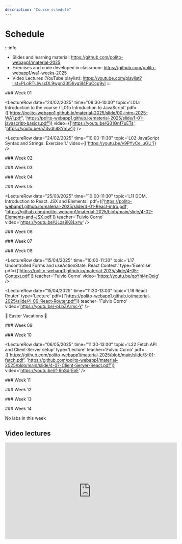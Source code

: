 ```yaml
---
description: "Course schedule"
---
```




# Schedule

:::info
- Slides and learning material: https://github.com/polito-webapp1/material-2025
- Exercises and code developed in classroom: https://github.com/polito-webapp1/wa1-weeks-2025
- Video Lectures (YouTube playlist): https://youtube.com/playlist?list=PLqRTLlwsxDL9wpn33l59ygSl4PuCcg9vI
:::

<LectureTable defaultTeacher="Fulvio Corno" defaultType="Lecture" showMaterial={true} language='EN'>

<LectureDivider>
### Week 01
</LectureDivider>


<LectureRow
    date="24/02/2025" time="08:30-10:00"
    topic='L01a Introduction to the course / L01b Introduction to JavaScript'
    pdf={['https://polito-webapp1.github.io/material-2025/slide/00-intro-2025-WA1.pdf', 'https://polito-webapp1.github.io/material-2025/slide/1-01-javascript-basics.pdf']}
    video={['https://youtu.be/G31Gnf7uETs', 'https://youtu.be/aZ3vdh88Ymw']}
/>

<LectureRow
    date="24/02/2025" time="10:00-11:30"
    topic='L02 JavaScript Syntax and Strings. Exercise 1.'
    video={['https://youtu.be/v9PYvCe_uGU']}
/>

<LectureRow
    date="28/02/2025" time="08:30-10:00"
    topic='L03 JavaScript Arrays. Exercise 2.'
    type='Exercise'
    video='https://youtu.be/-4mJevU_Fz8'
/>

<LectureRow
    date="28/02/2025" time="10:00-11:30"
    topic='L04 JavaScript Objects and Functions'
    pdf='https://polito-webapp1.github.io/material-2025/slide/1-02-javascript-objects-functions.pdf'
    video='https://youtu.be/KMZ8x9jifc0'
/>

<LectureRow
    topic='Week 01 exercises'
    github='https://github.com/polito-webapp1/wa1-weeks-2025/tree/main/week01'
    teacher='' type=''
/>

<LectureDivider>
### Week 02
</LectureDivider>

<LectureRow
    date="04/03/2025" time="10:00-11:30"
    topic='L05 Constructor Functions. Callbacks. Exercise 3.'
    github='https://github.com/polito-webapp1/wa1-weeks-2025/blob/main/week02/exercise3.md'
    video='https://youtu.be/LtiQMJjBR6w'
    teacher='Francesca Russo'
/>  

<LectureRow
    date="04/03/2025" time="11:30-13:00"
    topic='L06 Functional programming. Exercise 3 revisited.'
    pdf='https://polito-webapp1.github.io/material-2025/slide/1-03-javascript-async-programming.pdf'
    teacher='Fulvio Corno'
    video='https://youtu.be/zNfSB64oZdE'
/>

 <LectureRow
    date="" time=""
    type='Lab'
    topic='Overall labs specification'
    teacher=''
    pdf='https://polito-webapp1.github.io/lab-2025/Lab00/Lab00.pdf'
/> 

<LectureRow
    date="07/03/2025" time="08:30-10:00"
    type='Lab'
    topic='Lab 01 - Group 1'
    teacher='Francesca Russo'
    pdf='https://polito-webapp1.github.io/lab-2025/Lab01/Lab01.pdf'
/>

<LectureRow
    date="07/03/2025" time="10:00-11:30"
    type='Lab'
    topic='Lab 01 - Group 2'
    teacher='Francesca Russo'
    pdf='https://polito-webapp1.github.io/lab-2025/Lab01/Lab01.pdf'
/>

<LectureRow
    topic='Week 02 exercises'
    teacher='' type=''
    github='https://github.com/polito-webapp1/wa1-weeks-2025/tree/main/week02'
/>


<LectureDivider>
### Week 03
</LectureDivider>

<LectureRow
    date="11/03/2025" time="10:00-11:30"
    topic='L07 JavaScript Asynchronous Programming. Interfacing with SQLite.'
    pdf='https://polito-webapp1.github.io/material-2025/slide/1-03-javascript-async-programming.pdf'
    teacher='Fulvio Corno'
    video='https://youtu.be/mfkbD1NLhTY'
/>  

<LectureRow
    date="11/03/2025" time="11:30-13:00"
    topic='L08 Promises. Exercise on Asynchronous Programming.'
    github='https://github.com/polito-webapp1/wa1-weeks-2025/blob/main/week03/exercise%204.md'
    type='Exercise'
    teacher='Fulvio Corno'
    video='https://youtu.be/Ztny1n6PC0U'
/>

<LectureRow
    date="14/03/2025" time="08:30-10:00"
    type='Lab'
    topic='Lab 02 - Group 1'
    pdf = 'https://polito-webapp1.github.io/lab-2025/Lab02/Lab02.pdf'
    teacher='Francesca Russo'
/>

<LectureRow
    date="14/03/2025" time="10:00-11:30"
    type='Lab'
    topic='Lab 02 - Group 2'
    pdf = 'https://polito-webapp1.github.io/lab-2025/Lab02/Lab02.pdf'
    teacher='Francesca Russo'
/>

<LectureRow
    topic='Week 03 exercises'
    teacher='' type=''
    github='https://github.com/polito-webapp1/wa1-weeks-2025/tree/main/week03'
/>


<LectureDivider>
### Week 04
</LectureDivider>

<LectureRow
    date="18/03/2025" time="10:00-11:30"
    topic='L09 Web Architectures. ExpressJS'
    pdf='https://polito-webapp1.github.io/material-2025/slide/2-01-Express.pdf'
    video='https://youtu.be/qg8kAWzzyO8'
    teacher='Fulvio Corno'
/>  

<LectureRow
    date="11/03/2025" time="11:30-13:00"
    topic='L10 HTTP APIs. Web API design.'
    type='Exercise'
    pdf='https://polito-webapp1.github.io/material-2025/slide/2-02-API.pdf'
    github='https://github.com/polito-webapp1/wa1-weeks-2025/blob/main/week04/exercise%205.md'
    video='https://youtu.be/hYFKFNfWF7E'
    teacher='Fulvio Corno'
/>

<LectureRow
    date="21/03/2025" time="08:30-10:00"
    type='Lab'
    topic='Lab 03 - Group 1'
    teacher='Francesca Russo'
    pdf = 'https://polito-webapp1.github.io/lab-2025/Lab03/Lab03.pdf'
/>

<LectureRow
    date="21/03/2025" time="10:00-11:30"
    type='Lab'
    topic='Lab 03 - Group 2'
    teacher='Francesca Russo'
    pdf = 'https://polito-webapp1.github.io/lab-2025/Lab03/Lab03.pdf'
/>

<LectureRow
    topic='Week 04 exercises'
    teacher='' type=''
    github='https://github.com/polito-webapp1/wa1-weeks-2025/tree/main/week04'
/>


<LectureDivider>
### Week 05
</LectureDivider>

<LectureRow
    date='' time=''
    topic='Reading: HTML and CSS'
    type='Self-Study'
    pdf='https://polito-webapp1.github.io/material-2025/readings/3-0-reading-html-css.pdf'
    teacher=''
/>

<LectureRow
    date="25/03/2025" time="10:00-11:30"
    topic='L11 DOM. Introduction to React. JSX and Elements.'
    pdf={['https://polito-webapp1.github.io/material-2025/slide/4-01-React-intro.pdf', 'https://github.com/polito-webapp1/material-2025/blob/main/slide/4-02-Elements-and-JSX.pdf']}
    teacher='Fulvio Corno'
    video='https://youtu.be/ULxs9K8Lxrw'
/>  

<LectureRow
    date="25/03/2025" time="11:30-13:00"
    topic='L12 Exercise on HTML, CSS and Bootstrap.'
    type='Exercise'
    teacher='Francesca Russo'
    video='https://youtu.be/y-CqDZF3LD0'
/>

<LectureRow
    date="28/03/2025" time="08:30-10:00"
    type='ONLINE Lab 🛜'
    topic='Lab 04 - Group 1 (ONLINE)'
    teacher='Francesca Russo'
    pdf = 'https://polito-webapp1.github.io/lab-2025/Lab04/Lab04.pdf'
/>

<LectureRow
    date="28/03/2025" time="10:00-11:30"
    type='ONLINE Lab 🛜'
    topic='Lab 04 - Group 2 (ONLINE)'
    teacher='Francesca Russo'
    pdf = 'https://polito-webapp1.github.io/lab-2025/Lab04/Lab04.pdf'
/>

<LectureRow
    topic='Week 05 exercises'
    teacher='' type=''
    github='https://github.com/polito-webapp1/wa1-weeks-2025/tree/main/week05' 
/>

<LectureDivider>
### Week 06
</LectureDivider>

<LectureRow
    date="01/04/2025" time="10:00-11:30"
    topic='L13 React Exercise'
    type='ONLINE Exercise 🛜'
    teacher='Fulvio Corno'
    video='https://youtu.be/Qi3oTsBO31Y'
/>  

<LectureRow
    date="01/04/2025" time="11:30-13:00"
    topic='L14 React: Components and State'
    type='ONLINE Lecture 🛜'
    pdf='https://polito-webapp1.github.io/material-2025/slide/4-03-Components-and-state.pdf'
    github='https://github.com/polito-webapp1/wa1-weeks-2025/blob/main/week06/exercise.md'
    teacher='Fulvio Corno'
    video='https://youtu.be/YhPpHJ0fnfI'
/>

<LectureRow
    date="04/04/2025" time="08:30-10:00"
    type='Lab'
    topic='Lab 05 - Group 1'
    teacher='Francesca Russo'
    pdf = 'https://polito-webapp1.github.io/lab-2025/Lab05/Lab05.pdf'
/>

<LectureRow
    date="04/04/2025" time="10:00-11:30"
    type='Lab'
    topic='Lab 05 - Group 2'
    teacher='Francesca Russo'
    pdf = 'https://polito-webapp1.github.io/lab-2025/Lab05/Lab05.pdf'
/>

<LectureRow
    topic='Week 06 exercises'
    teacher='' type=''
    github='https://github.com/polito-webapp1/wa1-weeks-2025/tree/main/week06'  
/>

<LectureDivider>
### Week 07
</LectureDivider>

<LectureRow
    date="08/04/2025" time="10:00-11:30"
    topic='L15 State updating. Forms in React.'
    pdf='https://polito-webapp1.github.io/material-2025/slide/4-04-Forms.pdf'
    type='Lecture'
    teacher='Fulvio Corno'
    video='https://youtu.be/VwxsUr913_M'
/>  

<LectureRow
    date="08/04/2025" time="11:30-13:00"
    topic='L16 Exercise on Forms'
    type='Exercise'
    teacher='Fulvio Corno'
    video='https://youtu.be/mjGSA5BWTUQ'
/>

<LectureRow
    date="11/04/2025" time="08:30-10:00"
    type='Lab'
    topic='Lab 06 - Group 1'
    teacher='Francesca Russo'
    pdf = 'https://polito-webapp1.github.io/lab-2025/Lab06/Lab06.pdf'
/>

<LectureRow
    date="11/04/2025" time="10:00-11:30"
    type='Lab'
    topic='Lab 06 - Group 2'
    teacher='Francesca Russo'
    pdf = 'https://polito-webapp1.github.io/lab-2025/Lab06/Lab06.pdf'
/>

<LectureRow
    topic='Week 07 exercises'
    teacher='' type=''
    github='https://github.com/polito-webapp1/wa1-weeks-2025/tree/main/week07'
/>

<LectureDivider>
### Week 08
</LectureDivider>

<LectureRow
    date="15/04/2025" time="10:00-11:30"
    topic='L17 Uncontrolled Forms and useActionState. React Context.'
    type='Exercise'
    pdf={['https://polito-webapp1.github.io/material-2025/slide/4-05-Context.pdf']}
    teacher='Fulvio Corno'
    video='https://youtu.be/qoYhi4nOoig'
/>  

<LectureRow
    date="15/04/2025" time="11:30-13:00"
    topic='L18 React Router'
    type='Lecture'
    pdf={['https://polito-webapp1.github.io/material-2025/slide/4-06-React-Router.pdf']}
    teacher='Fulvio Corno'
    video='https://youtu.be/-pLbZArmc-Y'
/>

<LectureRow
    topic='Week 08 exercises'
    teacher='' type=''
    github='https://github.com/polito-webapp1/wa1-weeks-2025/tree/main/week08'
/>

<LectureDivider variant='info'>🐣 Easter Vacations 🐇</LectureDivider>


<LectureDivider>
### Week 09
</LectureDivider>

<LectureRow
    date="29/04/2025" time="10:00-11:30"
    topic='L19 React Router - Exercise'
    video='https://youtu.be/oDY-6SzbMVA?si'
    type='Lecture'
    teacher='Francesca Russo'
/>  

<LectureRow
    date="29/04/2025" time="11:30-13:00"
    topic='L20'
    type='Exercise'
    teacher='Francesca Russo'
/>

<LectureRow
    date="02/05/2025" time="08:30-10:00"
    type='Lab'
    topic='Lab 07 - Group 1'
    teacher='Francesca Russo'
    pdf = 'https://polito-webapp1.github.io/lab-2025/Lab07/Lab07.pdf'
/>

<LectureRow
    date="02/05/2025" time="10:00-11:30"
    type='Lab'
    topic='Lab 07 - Group 2'
    teacher='Francesca Russo'
    pdf = 'https://polito-webapp1.github.io/lab-2025/Lab07/Lab07.pdf'
/>

<LectureRow
    topic='Week 09 exercises'
    teacher='' type=''
    github='https://github.com/polito-webapp1/wa1-weeks-2025/tree/main/week09'
/>

<LectureDivider>
### Week 10
</LectureDivider>

<LectureRow
    date="06/05/2025" time="10:00-11:30"
    topic='L21 Component lifecycle and useEffect'
    type='Lecture'
    teacher='Fulvio Corno'
    pdf='https://github.com/polito-webapp1/material-2025/blob/main/slide/4-08-LifeCycle.pdf'
    video='https://youtu.be/YcCuvytevsY'
/>  

<LectureRow
    date="06/05/2025" time="11:30-13:00"
    topic='L22 Fetch API and Client-Server setup'
    type='Lecture'
    teacher='Fulvio Corno'
    pdf={['https://github.com/polito-webapp1/material-2025/blob/main/slide/3-01-fetch.pdf', 'https://github.com/polito-webapp1/material-2025/blob/main/slide/4-07-Client-Server-React.pdf']}
    video='https://youtu.be/if-6nSdrEnE'
/>

<LectureRow
    date="09/05/2025" time="08:30-10:00"
    type='Lab'
    topic='Lab 07 (cont’d) - Group 1'
    teacher='Francesca Russo'
/>

<LectureRow
    date="02/05/2025" time="10:00-11:30"
    type='Lab'
    topic='Lab 07 (cont’d) - Group 2'
    teacher='Francesca Russo'
/>

<LectureRow
    topic='Week 10 exercises'
    teacher='' type=''
    github='https://github.com/polito-webapp1/wa1-weeks-2025/tree/main/week10'
/>

<LectureDivider>
### Week 11
</LectureDivider>

<LectureRow
    date="13/05/2025" time="10:00-11:30"
    topic='L23 useEffect advanced topics (cleanup, async, error handling)'
    type='Lecture'
    teacher='Fulvio Corno'
    video='https://youtu.be/-9_VUOLPxeg'
/>  

<LectureRow
    date="13/05/2025" time="11:30-13:00"
    topic='L24 useEffect advanced topics (dependency loops, rehydration, dehydration, pending states)'
    type='Lecture'
    teacher='Fulvio Corno'
    video='https://youtu.be/Q68NNGBnwLg'
/>

<LectureRow
    date="16/05/2025" time="08:30-10:00"
    type='Lab'
    topic='Lab 08 - Group 1'
    teacher='Francesca Russo'
    pdf = 'https://polito-webapp1.github.io/lab-2025/Lab08/Lab08.pdf'
/>

<LectureRow
    date="16/05/2025" time="10:00-11:30"
    type='Lab'
    topic='Lab 08 - Group 2'
    teacher='Francesca Russo'
    pdf = 'https://polito-webapp1.github.io/lab-2025/Lab08/Lab08.pdf'
/>

<LectureRow
    topic='Week 11 exercises'
    teacher='' type=''
    github='https://github.com/polito-webapp1/wa1-weeks-2025/tree/main/week11'
/>

<LectureDivider>
### Week 12
</LectureDivider>

<LectureRow
    date="20/05/2025" time="10:00-11:30"
    topic='L25'
    type='Lecture'
    teacher='Francesca Russo'
    pdf='https://github.com/polito-webapp1/material-2025/blob/main/slide/2-03-Authentication.pdf'
/>  

<LectureRow
    date="20/05/2025" time="11:30-13:00"
    topic='L26'
    type='Lecture'
    teacher='Francesca Russo'
/>

<LectureRow
    date="23/05/2025" time="08:30-10:00"
    type='Lab'
    topic='Lab 08 (cont’d) - Group 1'
    teacher='Francesca Russo'
/>

<LectureRow
    date="23/05/2025" time="10:00-11:30"
    type='Lab'
    topic='Lab 08 (cont’d) - Group 2'
    teacher='Francesca Russo'
/>

<LectureRow
    topic='Week 12 exercises'
    teacher='' type=''
    github='https://github.com/polito-webapp1/wa1-weeks-2025/tree/main/week12'
/>

<LectureDivider>
### Week 13
</LectureDivider>

<LectureRow
    date="27/05/2025" time="10:00-11:30"
    topic='L27'
    type='Lecture'
    teacher='Francesca Russo'
/>  

<LectureRow
    date="27/05/2025" time="11:30-13:00"
    topic='L28'
    type='Lecture'
    teacher='Francesca Russo'
/>

<LectureRow
    date="30/05/2025" time="08:30-10:00"
    type='Lab'
    topic='Lab 09 - Group 1'
    teacher='Francesca Russo'
/>

<LectureRow
    date="30/05/2025" time="10:00-11:30"
    type='Lab'
    topic='Lab 09 - Group 2'
    teacher='Francesca Russo'
/>

<LectureRow
    topic='Week 13 exercises'
    teacher='' type=''
    github='https://github.com/polito-webapp1/wa1-weeks-2025/tree/main/week13'
/>

<LectureDivider>
### Week 14
</LectureDivider>

<LectureRow
    date="03/06/2025" time="10:00-11:30"
    type='Exercise'
    topic='Exam simulation'
    teacher='Francesca Russo'
/>

<LectureRow
    date="03/06/2025" time="11:30-13:00"
    type='Exercise'
    topic='Exam simulation'
    teacher='Francesca Russo'
/>

<LectureDivider>No labs in this week</LectureDivider>

<LectureRow
    topic='Week 14 exercises'
    teacher='' type=''
    github='https://github.com/polito-webapp1/wa1-weeks-2025/tree/main/week14'
/>



</LectureTable>

## Video lectures



<iframe width="560" height="315" src="https://www.youtube.com/embed/videoseries?list=PLqRTLlwsxDL9wpn33l59ygSl4PuCcg9vI" title="YouTube video player" frameBorder="0" allow="accelerometer; autoplay; clipboard-write; encrypted-media; gyroscope; picture-in-picture; web-share" allowFullScreen></iframe>

